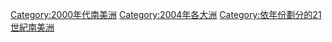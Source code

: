 {{portal|南美洲}}
{{Commons category|2004 in South America}}
{{Year by category
|m=2
|c=0
|d=0
|y=4
|cat=南美洲
|sortkey=南美洲
|parent=依年份劃分的21世紀南美洲
|subcat=2000年代南美洲
}}
[[Category:2000年代南美洲|Category:2000年代南美洲]]
[[Category:2004年各大洲|Category:2004年各大洲]]
[[Category:依年份劃分的21世紀南美洲|Category:依年份劃分的21世紀南美洲]]